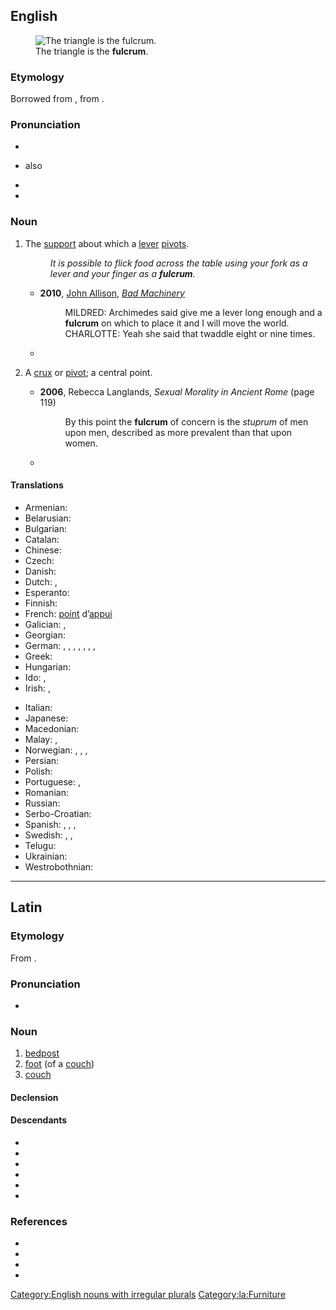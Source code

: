{{also|Fulcrum}}
==English==
{{was wotd|2011|September|7}}
{{wikipedia|Lever|lever, of which a fulcrum is a part}}
[[File:LeverFirstClass.png|thumb|right|The triangle is the '''fulcrum'''.]]

===Etymology===
{{root|en|ine-pro|*bʰelǵ-}}
Borrowed from {{bor|en|la|fulcrum||bedpost, foot of a couch}}, from {{m|la|fulciō||prop up, support}}.

===Pronunciation===
* {{IPA|en|/ˈfʌlk.ɹəm/}}
* {{a|UK}} also {{IPA|en|/ˈfʊlk.ɹəm/}}
* {{audio|en|en-us-fulcrum.ogg|Audio (US)}}
* {{audio|en|en-au-fulcrum.ogg|Audio (AU)}}

===Noun===
{{en-noun|s|fulcra}}

# {{lb|en|mechanics}} The [[support]] about which a [[lever]] [[pivot]]s.
#: ''It is possible to flick food across the table using your fork as a lever and your finger as a '''fulcrum'''.''
#* '''2010''', [[w:John Allison (artist)|John Allison]], ''[http://scarygoround.com/?date=20100126 Bad Machinery]''
#*: MILDRED: Archimedes said give me a lever long enough and a '''fulcrum''' on which to place it and I will move the world.
#*: CHARLOTTE: Yeah she said that twaddle eight or nine times.
#* {{quote-journal|en|date=2012-03
|author={{w|Henry Petroski}}
|title=Opening Doors
|volume=100|issue=2|page=112-3
|magazine=[[w:American Scientist|American Scientist]]
|url=http://www.americanscientist.org/issues/pub/opening-doors
|passage=A doorknob of whatever roundish shape is effectively a continuum of levers, with the axis of the latching mechanism&mdash;known as the spindle&mdash;being the '''fulcrum''' about which the turning takes place.}}
# {{lb|en|figurative}} A [[crux]] or [[pivot]]; a central point.
#* '''2006''', Rebecca Langlands, ''Sexual Morality in Ancient Rome'' (page 119)
#*: By this point the '''fulcrum''' of concern is the ''stuprum'' of men upon men, described as more prevalent than that upon women.
#*{{quote-web|en|date=31 March 2021|author=Phil McNulty|title=England 2-1 Poland: What shape are Gareth Southgate's side in?
|work=BBC Sport|url=https://www.bbc.com/sport/football/56596932|passage=Chelsea's {{w|Mason Mount}} is a top-class talent while West Ham midfielder {{w|Declan Rice}} has moved his game on to another level this season and will be the fulcrum of England's midfield this summer.}}

====Translations====
{{trans-top|support about which a lever pivots}}
* Armenian: {{t+|hy|հենակետ}}
* Belarusian: {{t-needed|be}}
* Bulgarian: {{t|bg|опорна точка|f|sc=Cyrl}}
* Catalan: {{t+|ca|fulcre|m}}
* Chinese: {{t+|zh|支点|tr=zhīdiǎn}}
* Czech: {{t|cs|opěrný bod|m}}
* Danish: {{t|da|understøttelsespunkt|n}}
* Dutch: {{t+|nl|draaipunt|n}}, {{t+|nl|steunpunt|n}}
* Esperanto: {{t|eo|apogpunkto}}
* Finnish: {{t|fi|tukipiste}}
* French: [[point]] d’[[appui]] {{g|m}}
* Galician: {{t|gl|pinze|m}}, {{t|gl|forra|f}}
* Georgian: {{t-needed|ka}}
* German: {{t+|de|Angelpunkt|m}}, {{t|de|Drehpunkt|m}}, {{t|de|Hebelstützpunkt|m}}, {{t+|de|Lager|n}}, {{t+|de|Drehachse|f}}, {{t+|de|Stützpunkt|m}}, {{t|de|Gelenkpunkt|m}}, {{t+|de|Stütze|f}}
* Greek: {{t+|el|υπομόχλιο|n}}
* Hungarian: {{t|hu|forgáspont}}
* Ido: {{t+|io|apog-punto}}, {{t+|io|pivoto}}
* Irish: {{t|ga|borradh}}, {{t|ga|buthal}}
{{trans-mid}}
* Italian: {{t+|it|fulcro|m}}
* Japanese: {{t|ja|支点|tr=[[してん]], shiten}}
* Macedonian: {{t|mk|ослонец|m}}
* Malay: {{t|ms|sangga tuas}}, {{t|ms|fulkrum}}
* Norwegian: {{t|no|dreiepunkt|n}}, {{t|no|dreiningspunkt|n}}, {{t|no|hvilepunkt|n}}, {{t|no|omdreiningspunkt|n}}
* Persian: {{t|fa|تکیه‌گاه|sc=fa-Arab}}
* Polish: {{t|pl|punkt podparcia|m}}
* Portuguese: {{t+|pt|fulcro|m}}, {{t|pt|[[ponto]] [[de]] [[apoio]]|m}}
* Romanian: {{t|ro|[[punct]] [[de]] [[sprijin]]|n}}
* Russian: {{t+|ru|то́чка опо́ры}}
* Serbo-Croatian: {{t+|sh|uporište}}
* Spanish: {{t+|es|pivote|m}}, {{t|es|punto de apoyo|m}}, {{t+|es|fulcro|m}}, {{t|es|hipomoclio|m}}
* Swedish: {{t|sv|rotationspunkt}}, {{t+|sv|ledpunkt}}, {{t|sv|vridningspunkt}}
* Telugu: {{t+|te|ఆధారము}}
* Ukrainian: {{t|uk|точка опори|f}}
* Westrobothnian: {{t|gmq-bot|åbrót|n}}
{{trans-bottom}}

[[Category:English nouns with irregular plurals]]

----

==Latin==

===Etymology===
From {{af|la|fulciō|-crum}}.

===Pronunciation===
* {{la-IPA}}

===Noun===
{{la-noun|fulcrm<2>}}

# [[bedpost]]
# [[foot]] (of a [[couch]])
# [[couch]]

====Declension====
{{la-ndecl|fulcrum<2>}}

====Descendants====
* {{desc|ca|fulcre}}
* {{desc|en|fulcrum}}
* {{desc|fr|fulcrum}}
* {{desc|it|fulcro}}
* {{desc|pt|fulcro}}
* {{desc|es|fulcro}}

===References===
* {{R:L&S}}
* {{R:Elementary Lewis}}
* {{R:Gaffiot}}
* {{R:Smith's Antiquities}}

[[Category:la:Furniture]]
